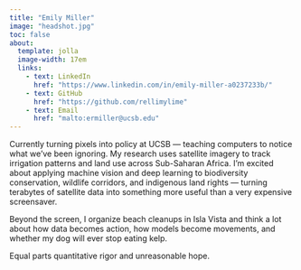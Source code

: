```yaml
---
title: "Emily Miller"
image: "headshot.jpg"
toc: false
about:
  template: jolla
  image-width: 17em
  links: 
    - text: LinkedIn
      href: "https://www.linkedin.com/in/emily-miller-a0237233b/"
    - text: GitHub
      href: "https://github.com/rellimylime"
    - text: Email
      href: "malto:ermiller@ucsb.edu" 
---
```


Currently turning pixels into policy at UCSB — teaching computers to notice what we've been ignoring. My research uses satellite imagery to track irrigation patterns and land use across Sub-Saharan Africa. I'm excited about applying machine vision and deep learning to biodiversity conservation, wildlife corridors, and indigenous land rights — turning terabytes of satellite data into something more useful than a very expensive screensaver.

Beyond the screen, I organize beach cleanups in Isla Vista and think a lot about how data becomes action, how models become movements, and whether my dog will ever stop eating kelp.

Equal parts quantitative rigor and unreasonable hope. 





